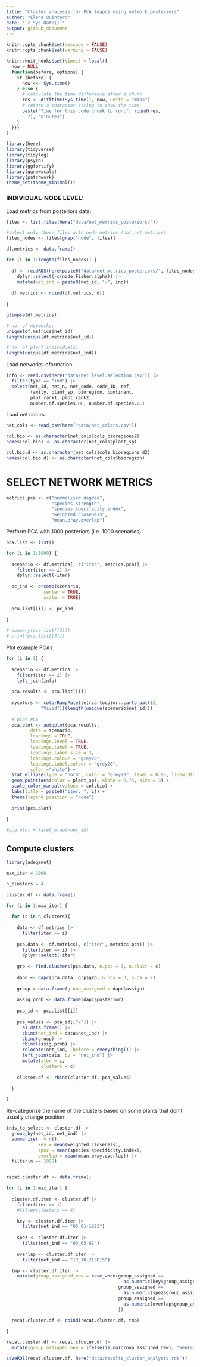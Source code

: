 ```yaml
---
title: "Cluster analysis for PCA (dapc) using network posteriors"
author: "Elena Quintero"
date: "`r Sys.Date()`"
output: github_document
---
```


```r
knitr::opts_chunk$set(message = FALSE)
knitr::opts_chunk$set(warning = FALSE)

knitr::knit_hooks$set(timeit = local({
  now = NULL
  function(before, options) {
    if (before) {
      now <<- Sys.time()
    } else {
      # calculate the time difference after a chunk
      res <- difftime(Sys.time(), now, units = "mins")
      # return a character string to show the time
      paste("Time for this code chunk to run:", round(res,
        2), "minutes")
    }
  }})
)
```

```r
library(here)
library(tidyverse)
library(tidylog)
library(psych)
library(ggfortify)
library(ggnewscale)
library(patchwork)
theme_set(theme_minimal())
```

### INDIVIDUAL-NODE LEVEL:

Load metrics from posteriors data:

```r
files <- list.files(here("data/net_metrics_posteriors/"))

#select only those files with node metrics (not net metrics)
files_nodes <- files[grep("node", files)]

df.metrics <- data.frame()

for (i in 1:length(files_nodes)) {
  
  df <- readRDS(here(paste0("data/net_metrics_posteriors/", files_nodes[i]))) |> 
    dplyr::select(-c(node,Fisher.alpha)) |> 
    mutate(net_ind = paste0(net_id, "-", ind))
  
  df.metrics <- rbind(df.metrics, df)
  
}

glimpse(df.metrics)

# no. of networks:
unique(df.metrics$net_id)
length(unique(df.metrics$net_id))

# no. of plant individuals:
length(unique(df.metrics$net_ind))
```

Load networks information:

```r
info <- read.csv(here("data/net.level.selection.csv")) |> 
  filter(type == "ind") |> 
  select(net_id, net_n, net_code, code_ID, ref, 
         family, plant_sp, bioregion, continent,
         plot_rank1, plot_rank2, 
         number.of.species.HL, number.of.species.LL)
```

Load net colors:

```r
net_cols <- read_csv(here("data/net_colors.csv"))

col.bio <- as.character(net_cols$cols_bioregions2)
names(col.bio) <- as.character(net_cols$plant_sp)

col.bio.d <- as.character(net_cols$cols_bioregions_d2)
names(col.bio.d) <- as.character(net_cols$bioregion)
```


# SELECT NETWORK METRICS

```r
metrics.pca <- c("normalised.degree", 
                 "species.strength",
                 "species.specificity.index",
                 "weighted.closeness",
                 "mean.bray.overlap")
```

Perform PCA with 1000 posteriors (i.e. 1000 scenarios)

```r
pca.list <- list()

for (i in 1:1000) {
  
  scenario <- df.metrics[, c("iter", metrics.pca)] |> 
    filter(iter == i) |> 
    dplyr::select(-iter)
  
  pc_ind <- prcomp(scenario,
              center = TRUE,
              scale. = TRUE)
  
  pca.list[[i]] <- pc_ind
  
}

# summary(pca.list[[3]])
# print(pca.list[[3]])
```

Plot example PCAs

```r

for (i in 1) {
  
  scenario <- df.metrics |> 
    filter(iter == i) |> 
    left_join(info)
  
  pca.results <- pca.list[[i]]
  
  mycolors <- colorRampPalette(rcartocolor::carto_pal(12,
             "Vivid"))(length(unique(scenario$net_id)))
 
  # plot PCA
  pca.plot <- autoplot(pca.results,
         data = scenario,
         loadings = TRUE,
         loadings.level = TRUE,
         loadings.label = TRUE, 
         loadings.label.size = 3, 
         loadings.colour = "grey20",
         loadings.label.colour = "grey20",
         color ="white") +
  stat_ellipse(type = "norm", color = "grey20", level = 0.95, linewidth = 0.6) + 
  geom_point(aes(color = plant_sp), alpha = 0.75, size = 3) +
  scale_color_manual(values = col.bio) + 
  labs(title = paste0("iter: ", i)) + 
  theme(legend.position = "none")
  
  print(pca.plot)
  
}

#pca.plot + facet_wrap(~net_id) 
```


## Compute clusters

```r
library(adegenet)

max_iter = 1000

n_clusters = 4

cluster.df <- data.frame()

for (i in 1:max_iter) {
  
  for (c in n_clusters){
    
    data <- df.metrics |> 
      filter(iter == i)
    
    pca.data <- df.metrics[, c("iter", metrics.pca)] |> 
      filter(iter == i) |> 
      dplyr::select(-iter)
    
    grp <- find.clusters(pca.data, n.pca = 3, n.clust = c) 
    
    dapc <- dapc(pca.data, grp$grp, n.pca = 3, n.da = 2)
    
    group = data.frame(group_assigned = dapc$assign)
    
    assig.prob <- data.frame(dapc$posterior)
    
    pca_id <- pca.list[[i]]
    
    pca_values <- pca_id[["x"]] |> 
      as.data.frame() |> 
      cbind(net_ind = data$net_ind) |> 
      cbind(group) |> 
      cbind(assig.prob) |> 
      relocate(net_ind, .before = everything()) |> 
      left_join(data, by = "net_ind") |> 
      mutate(iter = i,
             clusters = c)
    
    cluster.df <- rbind(cluster.df, pca_values)

  }
  
}

```


Re-categorize the name of the clusters based on some plants that don't usually change position:

```r
inds_to_select <- cluster.df |> 
  group_by(net_id, net_ind) |> 
  summarise(n = n(),
            key = mean(weighted.closeness),
            spez = mean(species.specificity.index),
            overlap = mean(mean.bray.overlap)) |> 
  filter(n == 1000)


recat.cluster.df <- data.frame()

for (i in 1:max_iter) {
  
  cluster.df.iter <- cluster.df |> 
    filter(iter == i) 
    #filter(clusters == 4)

    key <- cluster.df.iter |> 
      filter(net_ind == "05_01-1823")
    
    spez <- cluster.df.iter |> 
      filter(net_ind == "03_05-61")
    
    overlap <- cluster.df.iter |> 
      filter(net_ind == "12_10-ZIZO15")

  tmp <- cluster.df.iter |> 
    mutate(group_assigned_new = case_when(group_assigned == 
                                            as.numeric(key$group_assigned) ~ "Leading", 
                                          group_assigned == 
                                            as.numeric(spez$group_assigned) ~ "Specialists",
                                          group_assigned == 
                                            as.numeric(overlap$group_assigned) ~ "Overlapping"
                                          ))
  
  recat.cluster.df <- rbind(recat.cluster.df, tmp)

}

recat.cluster.df <- recat.cluster.df |> 
  mutate(group_assigned_new = ifelse(is.na(group_assigned_new), "Neutral", group_assigned_new))

saveRDS(recat.cluster.df, here("data/results_cluster_analysis.rds"))
```

